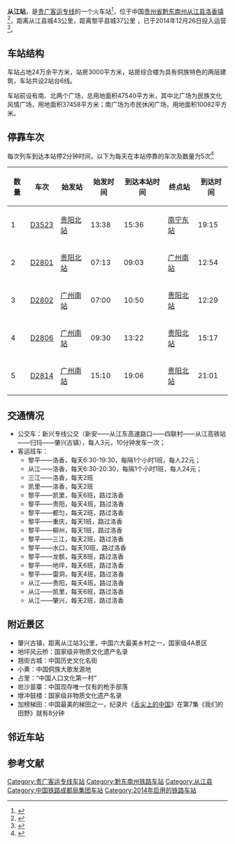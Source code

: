 {{Infobox China railway station
|车站名称 = 从江站
|image = 
|caption = 
|车站名称拼音 = Congjiang
|英文名称 = Congjiang Railway Station
|车站代码 = 47497
|电报码 = KNW
|拼音码 = CJI
|开通运营 = 2014年12月26日
|车站位置 = [[中国|中国]][[贵州省|贵州省]][[黔东南苗族侗族自治州|黔东南苗族侗族自治州]][[从江县|从江县]][[洛香镇|洛香镇]]
|坐标 = {{coord|25|54|45.98|N|109|6|36.80|E|display=inline,title}}
|归属 = [[成都铁路局|成都铁路局]]
|线路 = [[贵广高速铁路|贵广高速铁路]]
|车站等级 = [[三等站_(中国大陆)|三等站]]
|月台数目 = 2
|站台面 = 
|股道数目 = 6
}}

'''从江站'''，是[[贵广客运专线|贵广客运专线]]的一个火车站<ref>{{Cite web |url=http://news.eastday.com/eastday/13news/auto/news/china/u7ai2387193_K4.html |title=高铁沿线行”第七站：从江站贵州出海第一站着力打造民族特色旅游城市 |accessdate=2015-01-06 |archive-date=2015-01-06 |archive-url=https://web.archive.org/web/20150106065917/http://news.eastday.com/eastday/13news/auto/news/china/u7ai2387193_K4.html |dead-url=no }}</ref>，位于中国[[贵州省|贵州省]][[黔东南州|黔东南州]][[从江县|从江县]][[洛香镇|洛香镇]]<ref>{{Cite web |url=http://www.gywb.cn/content/2014-12/24/content_2098050.htm |title=从江站被誉为“贵州出海第一站” |accessdate=2015-01-07 |archive-date=2019-07-31 |archive-url=https://web.archive.org/web/20190731232841/http://www.gywb.cn/content/2014-12/24/content_2098050.htm |dead-url=no }}</ref>，距离从江县城43公里，距离黎平县城37公里
，已于2014年12月26日投入运营<ref>{{Cite web |url=http://news.ifeng.com/a/20141226/42806629_0.shtml |title=贵广南广高铁今晨开通 |accessdate=2015-01-06 |archive-date=2019-08-02 |archive-url=https://web.archive.org/web/20190802125807/http://news.ifeng.com/a/20141226/42806629_0.shtml |dead-url=no }}</ref>。

==车站结构==
车站占地24万余平方米，站房3000平方米，站房综合楼为具有侗族特色的两层建筑，车站共设2站台6线。

车站前设有南、北两个广场，总用地面积47540平方米，其中北广场为民族文化风情广场，用地面积37458平方米；南广场为市民休闲广场，用地面积10082平方米。
==停靠车次==
每次列车到达本站停2分钟时间，以下为每天在本站停靠的车次及数量为5次<ref>{{Cite web |url=http://train.qunar.com/station.htm?fromStation=%E4%BB%8E%E6%B1%9F&ex_track=bd_aladding_train_s1_chezhan |title=去哪儿网 从江站列车查询结果 |accessdate=2015-01-06 |archive-date=2019-08-02 |archive-url=https://web.archive.org/web/20190802134141/http://train.qunar.com/station.htm?fromStation=%E4%BB%8E%E6%B1%9F&ex_track=bd_aladding_train_s1_chezhan |dead-url=no }}</ref>
{| class="wikitable"
|-
! 数量 !! 车次  !! 始发站 !! 始发时间 !! 到达本站时间 !! 终点站 !! 到达时间  
|-
| 1 || [[D3523|D3523]] ||[[贵阳北站|贵阳北站]] || 13:38 || 15:36 ||[[南宁东站|南宁东站]] ||19:15 
|-
| 2 || [[D2801|D2801]] ||[[贵阳北站|贵阳北站]] || 07:13 || 09:03 ||[[广州南站|广州南站]] ||12:54 
|-
| 3 || [[D2802|D2802]] ||[[广州南站|广州南站]] || 07:00 || 10:50 ||[[贵阳北站|贵阳北站]] ||12:29
|-
| 4 || [[D2806|D2806]] ||[[广州南站|广州南站]] || 09:30 || 13:22 ||[[贵阳北站|贵阳北站]] ||15:17
|-
| 5 || [[D2814|D2814]] ||[[广州南站|广州南站]] || 15:10 || 19:06 ||[[贵阳北站|贵阳北站]] ||21:01
|}

==交通情况==
*公交车：新兴专线公交（新安——从江东高速路口——四联村——从江高铁站——归玛——肇兴古镇），每人3元，10分钟发车一次；
*客运班车：
**黎平——洛香，每天6:30-19:30，每隔1个小时1班，每人22元；
**从江——洛香，每天6:30-20:30，每隔1个小时1班，每人24元；
**三江——洛香，每天2班
**凯里——洛香，每天2班 
**黎平——凯里，每天6班，路过洛香
**黎平——贵阳，每天4班，路过洛香
**黎平——都匀，每天2班，路过洛香
**黎平——重庆，每天1班，路过洛香
**黎平——柳州，每天1班，路过洛香
**黎平——三江，每天2班，路过洛香
**黎平——水口，每天10班，路过洛香
**黎平——龙额，每天8班，路过洛香
**黎平——地坪，每天6班，路过洛香
**黎平——雷洞，每天4班，路过洛香
**从江——贵阳，每天4班，路过洛香
**从江——凯里，每天6班，路过洛香
**从江——肇兴，每天2班，路过洛香

==附近景区==
*肇兴古镇，距离从江站3公里，中国六大最美乡村之一，国家级4A景区
*地坪风云桥：国家级非物质文化遗产名录
*翘街古城：中国历史文化名街
*小黄：中国侗族大歌发源地
*占里：“中国人口文化第一村”
*岜沙苗寨：中国现存唯一仅有的枪手部落
*增冲鼓楼：国家级非物质文化遗产名录
*加榜梯田：中国最美的梯田之一，纪录片《[[舌尖上的中国|舌尖上的中国]]》在第7集《我们的田野》就有8分钟

==邻近车站==
{{start rail box|[[中国铁路|中国铁路]]}}
{{s-inop|[[榕江站|榕江站]]|{{站|贵阳北}}方向}}
{{s-line|[[贵广客运专线|贵广客运专线]]<br />← 57km 从江站 52km →}}
{{s-inop|[[三江南站|三江南站]]|{{站|广州南}}方向}}
{{s-end}}

==参考文献==
{{reflist}}
{{贵广客运专线}}
{{贵州省铁路}}

[[Category:贵广客运专线车站|Category:贵广客运专线车站]]
[[Category:黔东南州铁路车站|Category:黔东南州铁路车站]]
[[Category:从江县|Category:从江县]]
[[Category:中国铁路成都局集团车站|Category:中国铁路成都局集团车站]]
[[Category:2014年启用的铁路车站|Category:2014年启用的铁路车站]]